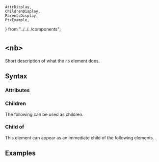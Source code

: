     AttrDisplay,
    ChildrenDisplay,
    ParentsDisplay,
    PtxExample,
} from "../../../components";

# `<nb>`

Short description of what the `nb` element does.

## Syntax

### Attributes

<AttrDisplay name="nb" />

### Children

The following can be used as children.

<ChildrenDisplay name="nb" />

### Child of

This element can appear as an immediate child of the following elements.

<ParentsDisplay name="nb" />

## Examples

    
